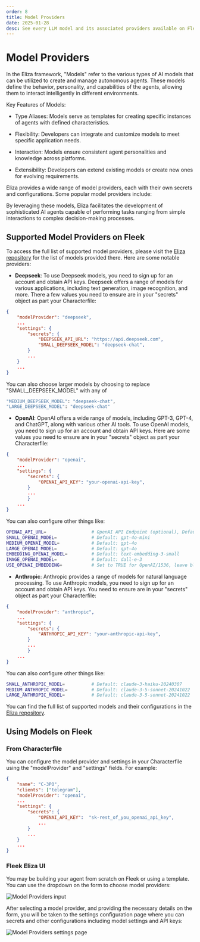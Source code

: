 ```yaml
---
order: 8
title: Model Providers
date: 2025-01-28
desc: See every LLM model and its associated providers available on Fleek.
---
```


# Model Providers

In the Eliza framework, "Models" refer to the various types of AI models that can be utilized to create and manage autonomous agents. These models define the behavior, personality, and capabilities of the agents, allowing them to interact intelligently in different environments.

Key Features of Models:

- Type Aliases: Models serve as templates for creating specific instances of agents with defined characteristics.

- Flexibility: Developers can integrate and customize models to meet specific application needs.

- Interaction: Models ensure consistent agent personalities and knowledge across platforms.

- Extensibility: Developers can extend existing models or create new ones for evolving requirements.

Eliza provides a wide range of model providers, each with their own secrets and configurations. Some popular model providers include:

By leveraging these models, Eliza facilitates the development of sophisticated AI agents capable of performing tasks ranging from simple interactions to complex decision-making processes.

## Supported Model Providers on Fleek

To access the full list of supported model providers, please visit the [Eliza repository](https://github.com/elizaOS/eliza/blob/main/packages/core/src/types.ts) for the list of models provided there.
Here are some notable providers:

- **Deepseek**: To use Deepseek models, you need to sign up for an account and obtain API keys. Deepseek offers a range of models for various applications, including text generation, image recognition, and more. There a few values you need to ensure are in your "secrets" object as part your Characterfile:

```json
{
    "modelProvider": "deepseek",
    ...
    "settings": {
        "secrets": {
            "DEEPSEEK_API_URL": "https://api.deepseek.com",
            "SMALL_DEEPSEEK_MODEL": "deepseek-chat",
        }
        ...
    }
    ...
}
```

You can also choose larger models by choosing to replace "SMALL_DEEPSEEK_MODEL" with any of

```bash
"MEDIUM_DEEPSEEK_MODEL": "deepseek-chat",
"LARGE_DEEPSEEK_MODEL": "deepseek-chat"
```

- **OpenAI**: OpenAI offers a wide range of models, including GPT-3, GPT-4, and ChatGPT, along with various other AI tools. To use OpenAI models, you need to sign up for an account and obtain API keys. Here are some values you need to ensure are in your "secrets" object as part your Characterfile:

```json
{
    "modelProvider": "openai",
    ...
    "settings": {
        "secrets": {
            "OPENAI_API_KEY": "your-openai-api-key",
        }
        ...
        }
    ...
}
```

You can also configure other things like:

```bash
OPENAI_API_URL=                 # OpenAI API Endpoint (optional), Default: https://api.openai.com/v1
SMALL_OPENAI_MODEL=             # Default: gpt-4o-mini
MEDIUM_OPENAI_MODEL=            # Default: gpt-4o
LARGE_OPENAI_MODEL=             # Default: gpt-4o
EMBEDDING_OPENAI_MODEL=         # Default: text-embedding-3-small
IMAGE_OPENAI_MODEL=             # Default: dall-e-3
USE_OPENAI_EMBEDDING=           # Set to TRUE for OpenAI/1536, leave blank for local
```

- **Anthropic**: Anthropic provides a range of models for natural language processing. To use Anthropic models, you need to sign up for an account and obtain API keys. You need to ensure are in your "secrets" object as part your Characterfile:

```json
{
    "modelProvider": "anthropic",
    ...
    "settings": {
        "secrets": {
            "ANTHROPIC_API_KEY": "your-anthropic-api-key",
        }
        ...
        }
    ...
}
```

You can also configure other things like:

```bash
SMALL_ANTHROPIC_MODEL=          # Default: claude-3-haiku-20240307
MEDIUM_ANTHROPIC_MODEL=         # Default: claude-3-5-sonnet-20241022
LARGE_ANTHROPIC_MODEL=          # Default: claude-3-5-sonnet-20241022
```

You can find the full list of supported models and their configurations in the [Eliza repository](https://github.com/elizaOS/eliza/blob/main/packages/core/src/types.ts).

## Using Models on Fleek

### From Characterfile

You can configure the model provider and settings in your Characterfile using the "modelProvider" and "settings" fields. For example:

```json
{
    "name": "C-3PO",
    "clients": ["telegram"],
    "modelProvider": "openai",
    ...
    "settings": {
        "secrets": {
            "OPENAI_API_KEY":  "sk-rest_of_you_openai_api_key",
            ...
        }
        ...
    }
    ...
}
```

### Fleek Eliza UI

You may be building your agent from scratch on Fleek or using a template. You can use the dropdown on the form to choose model providers:

![Model Providers input](./model_providers.png)

After selecting a model provider, and providing the necessary details on the form, you will be taken to the settings configuration page where you can secrets and other configurations including model settings and API keys:

![Model Providers settings page](./review_characterfile.png)
